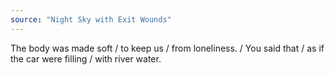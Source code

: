 ```yaml
---
source: "Night Sky with Exit Wounds"
---
```


The body was made soft / to keep us / from loneliness. / You said that / as if the car were filling / with river water.

